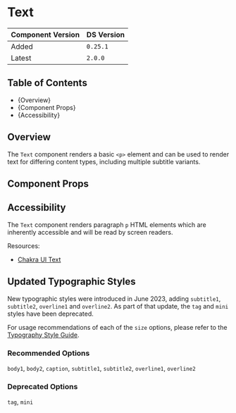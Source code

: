 

<Meta of={TextStories} />

# Text

| Component Version | DS Version |
| ----------------- | ---------- |
| Added             | `0.25.1`   |
| Latest            | `2.0.0`    |

## Table of Contents

- {<Link href="#overview" target="_self">Overview</Link>}
- {<Link href="#component-props" target="_self">Component Props</Link>}
- {<Link href="#accessibility" target="_self">Accessibility</Link>}

## Overview

<Description of={TextStories} />

The `Text` component renders a basic `<p>` element and can be used to render
text for differing content types, including multiple subtitle variants.

## Component Props

<Canvas of={TextStories.WithControls} />

<ArgTypes of={TextStories.WithControls} />

## Accessibility

The `Text` component renders paragraph `p` HTML elements which are inherently
accessible and will be read by screen readers.

Resources:

- [Chakra UI Text](https://chakra-ui.com/docs/components/typography/text)

## Updated Typographic Styles

New typographic styles were introduced in June 2023, adding `subtitle1`,
`subtitle2`, `overline1` and `overline2`. As part of that update, the `tag` and
`mini` styles have been deprecated.

For usage recommendations of each of the `size` options, please refer to the
[Typography Style
Guide](../?path=/docs/style-guide-typography--docs#text-display-sizes).

### Recommended Options

`body1`, `body2`, `caption`, `subtitle1`, `subtitle2`, `overline1`, `overline2`

<Canvas of={TextStories.RecommendedOptions} />

### Deprecated Options

`tag`, `mini`

<Canvas of={TextStories.DeprecatedOptions} />
